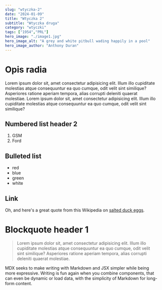 ```yaml
---
slug: "wtyczka-2"
date: "2024-01-09"
title: "Wtyczka 2"
subtitle: "Wtyczka druga"
category: "wtyczki"
tags: ["1954","PRL"]
hero_image: "./image1.jpg"
hero_image_alt: "A grey and white pitbull wading happily in a pool"
hero_image_author: "Anthony Duran"
---
```


# Opis radia

Lorem ipsum dolor sit, amet consectetur adipisicing elit. 
Illum illo cupiditate molestias atque consequuntur ea quo cumque, odit velit sint similique? 
Asperiores ratione aperiam tempora, alias corrupti deleniti quaerat molestiae. 
Lorem ipsum dolor sit, amet consectetur adipisicing elit. 
Illum illo cupiditate molestias atque consequuntur ea quo cumque, odit velit sint similique? 

## Numbered list header 2

1. GSM
2. Ford

## Bulleted list

- red
- blue
- green
- white

## Link

Oh, and here's a great quote from this Wikipedia on
[salted duck eggs](http://en.wikipedia.org/wiki/Salted_duck_egg).

# Blockquote header 1

> Lorem ipsum dolor sit, amet consectetur adipisicing elit. 
> Illum illo cupiditate molestias atque consequuntur ea quo cumque, odit velit sint similique? 
> Asperiores ratione aperiam tempora, alias corrupti deleniti quaerat molestiae.

MDX seeks to make writing with Markdown and JSX simpler while being more expressive. 
Writing is fun again when you combine components, that can even be dynamic or load data,
 with the simplicity of Markdown for long-form content.